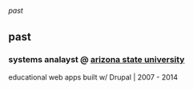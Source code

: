 ######  past
##  past
### **systems analayst** @ [arizona state university](https://asu.edu") 
educational web apps built w/ Drupal | 2007 - 2014
